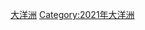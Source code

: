 {{portal|大洋洲}}
{{Year by category
| m = 2
| c = 0
| d = 2
| y = 1
| cat = 大洋洲選舉
| sortkey = Oceania
| in = 
| parent = 各年大洋洲选举
| subcat = 2021年選舉}}
[[Category:2021年選舉|大洋洲]]
[[Category:2021年大洋洲|Category:2021年大洋洲]]
